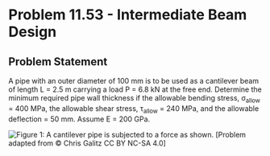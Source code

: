 # Problem 11.53 - Intermediate Beam Design {.unnumbered}

## Problem Statement

A pipe with an outer diameter of 100 mm is to be used as a cantilever beam of length L = 2.5 m carrying a load P = 6.8 kN at the free end. Determine the minimum required pipe wall thickness if the allowable bending stress, σ<sub>allow</sub> = 400 MPa, the allowable shear stress, τ<sub>allow</sub> = 240 MPa, and the allowable deflection = 50 mm. Assume E = 200 GPa.

![Figure 1: A cantilever pipe is subjected to a force as shown.](images/684.png){fig-alt="A pipe of length L has a force P applied at the free end."}
\[Problem adapted from © Chris Galitz CC BY NC-SA 4.0\]